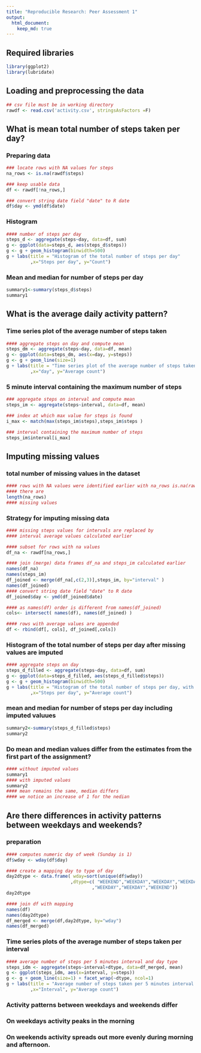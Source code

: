 ```yaml
---
title: "Reproducible Research: Peer Assessment 1"
output: 
  html_document:
    keep_md: true
---
```


## Required libraries
```r
library(ggplot2)
library(lubridate)
```

## Loading and preprocessing the data
```r
## csv file must be in working directory
rawdf <- read.csv('activity.csv', stringsAsFactors =F)
```

## What is mean total number of steps taken per day?
### Preparing data
```r
### locate rows with NA values for steps
na_rows <- is.na(rawdf$steps)

### keep usable data
df <- rawdf[!na_rows,]

### convert string date field "date" to R date
df$day <- ymd(df$date)
```

### Histogram 
```r
#### number of steps per day
steps_d <- aggregate(steps~day, data=df, sum)
g <- ggplot(data=steps_d, aes(steps_d$steps)) 
g <- g + geom_histogram(binwidth=500)
g + labs(title = "Histogram of the total number of steps per day"
         ,x="Steps per day", y="Count")
```

### Mean and median for number of steps per day
```r
summary1<-summary(steps_d$steps)
summary1
```

## What is the average daily activity pattern?
### Time series plot of the average number of steps taken
```r
#### aggregate steps on day and compute mean
steps_dm <- aggregate(steps~day, data=df, mean)
g <- ggplot(data=steps_dm, aes(x=day, y=steps)) 
g <- g + geom_line(size=1)
g + labs(title = "Time series plot of the average number of steps taken"
         ,x="day", y="Average count")
```

### 5 minute interval containing the maximum number of steps
```r
### aggregate steps on interval and compute mean
steps_im <- aggregate(steps~interval, data=df, mean)

### index at which max value for steps is found
i_max <- match(max(steps_im$steps),steps_im$steps )
```

```r
### interval containing the maximum number of steps
steps_im$interval[i_max]
```

## Imputing missing values
### total number of missing values in the dataset
```r
#### rows with NA values were identified earlier with na_rows is.na(rawdf$steps)
#### there are
length(na_rows)
#### missing values
```
### Strategy for imputing missing data
```r
#### missing steps values for intervals are replaced by 
#### interval average values calculated earlier

#### subset for rows with na values
df_na <- rawdf[na_rows,]

#### join (merge) data frames df_na and steps_im calculated earlier
names(df_na)
names(steps_im)
df_joined <- merge(df_na[,c(2,3)],steps_im, by="interval" )
names(df_joined)
#### convert string date field "date" to R date
df_joined$day <- ymd(df_joined$date)

#### as names(df) order is different from names(df_joined)
cols<- intersect( names(df), names(df_joined) )

#### rows with average values are appended
df <- rbind(df[, cols], df_joined[,cols])
```

### Histogram of the total number of steps per day after missing values are imputed
```r
#### aggregate steps on day
steps_d_filled <- aggregate(steps~day, data=df, sum)
g <- ggplot(data=steps_d_filled, aes(steps_d_filled$steps)) 
g <- g + geom_histogram(binwidth=500)
g + labs(title = "Histogram of the total number of steps per day, with imputed values"
         ,x="Steps per day", y="Average count")
```

### mean and median for number of steps per day including imputed valuues
```r
summary2<-summary(steps_d_filled$steps)
summary2
```

### Do mean and median values differ from the estimates from the first part of the assignment?
```r
#### without imputed values
summary1
#### with imputed values
summary2
#### mean remains the same, median differs
#### we notice an increase of 1 for the nedian
```

## Are there differences in activity patterns between weekdays and weekends?
### preparation
```r
#### computes numeric day of week (Sunday is 1)
df$wday <- wday(df$day)

#### create a mapping day to type of day
day2dtype <- data.frame( wday=sort(unique(df$wday))
                        ,dtype=c( "WEEKEND","WEEKDAY","WEEKDAY","WEEKDAY"
                                ,"WEEKDAY","WEEKDAY","WEEKEND"))
day2dtype

#### join df with mapping
names(df)
names(day2dtype)
df_merged <- merge(df,day2dtype, by="wday")
names(df_merged)
```

### Time series plots of the average number of steps taken per interval
```r
#### average number of steps per 5 minutes interval and day type
steps_idm <- aggregate(steps~interval+dtype, data=df_merged, mean)
g <- ggplot(steps_idm, aes(x=interval, y=steps)) 
g <- g + geom_line(size=1) + facet_wrap(~dtype, ncol=1)
g + labs(title = "Average number of steps taken per 5 minutes interval across week days and weekends"
         ,x="Interval", y="Average count")
```

### Activity patterns between weekdays and weekends differ
### On weekdays activity peaks in the morning
### On weekends activity spreads out more evenly during morning and afternoon.
